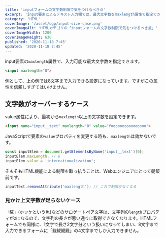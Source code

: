 ```yaml
---
title: 'inputフォームの文字数制限で気をつけるべき点'
excerpt: 'input要素によるテキスト入力欄では、最大文字数をmaxlength属性で指定できます。ところ入力によって、最大10字指定なのにそれを超えて入力できるケースや、9文字までしか入力できないケースもあります。'
category: 'HTML'
coverImage: '/asset/ogp/input-size-case.png'
coverImageAlt: 'HTMLカテゴリの「inputフォームの文字数制限で気をつけるべき点」'
coverImageWidth: 1200
coverImageHeight: 630
published: '2020-11-18 7:45'
updated: '2020-11-18 7:45'
---
```


input要素の`maxlength`属性で、入力可能な最大文字数を指定できます。

```html
<input maxlength="8">
```

例として、上の例では8文字まで入力できる設定になっています。ですがこの属性を信頼しすぎてはいけません。

## 文字数がオーバーするケース

value属性により、最初から`maxlength`以上の文字数を設定できます。

```html
<input name="input__text" maxlength="8" value="foooooooooooooooo">
```

JavaScriptで要素の`value`プロパティを変更する時も、`maxlength`は効かないです。

```js
const inputElem = document.getElementsByName('input__text')[0];
inputElem.maxLength; // 8
inputElem.value = 'internationalization';
```

そもそもHTML機能による制限を取っ払うことは、Webエンジニアにとって朝飯前です。

```js
inputText.removeAttribute('maxlength'); // これで制限がなくなる
```

### 見かけ上文字数が足らないケース

「𩸽」(ホッケという魚)などのサロゲートペア文字は、文字列の`length`プロパティが`2`になるので、文字列の長さが思い通りに取得できなくなります。HTMLフォームでも同様に、1文字で長さ2文字分という扱いになってしまい、8文字まで入力できるフォームに「𩸽𩸽𩸽𩸽」の4文字までしか入力できません。